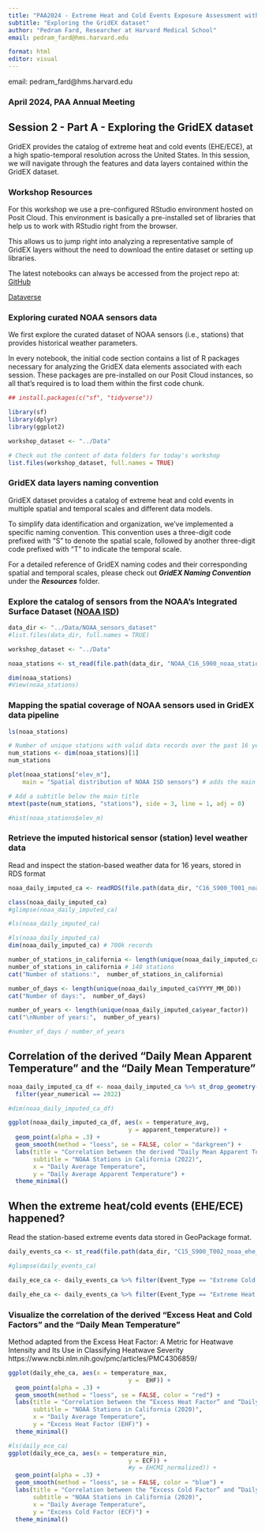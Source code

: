 ```yaml
---
title: "PAA2024 - Extreme Heat and Cold Events Exposure Assessment with GridEX"
subtitle: "Exploring the GridEX dataset"
author: "Pedram Fard, Researcher at Harvard Medical School"
email: pedram_fard@hms.harvard.edu

format: html
editor: visual
---
```


email: pedram_fard\@hms.harvard.edu

### April 2024, PAA Annual Meeting

## Session 2 - Part A - Exploring the GridEX dataset

GridEX provides the catalog of extreme heat and cold events (EHE/ECE), at a high spatio-temporal resolution across the United States. In this session, we will navigate through the features and data layers contained within the GridEX dataset.

### Workshop Resources

For this workshop we use a pre-configured RStudio environment hosted on Posit Cloud. This environment is basically a pre-installed set of libraries that help us to work with RStudio right from the browser.

This allows us to jump right into analyzing a representative sample of GridEX layers without the need to download the entire dataset or setting up libraries.

The latest notebooks can always be accessed from the project repo at: [GitHub](https://github.com/epedram/us_ehe_ece/tree/main/PAA2024)

[Dataverse](https://dataverse.harvard.edu/dataset.xhtml?persistentId=doi:10.7910/DVN/DJGKDJ)

### Exploring curated NOAA sensors data

We first explore the curated dataset of NOAA sensors (i.e., stations) that provides historical weather parameters.

In every notebook, the initial code section contains a list of R packages necessary for analyzing the GridEX data elements associated with each session. These packages are pre-installed on our Posit Cloud instances, so all that's required is to load them within the first code chunk.

```r
## install.packages(c("sf", "tidyverse"))

library(sf)
library(dplyr)
library(ggplot2)

workshop_dataset <- "../Data"

# Check out the content of data folders for today's workshop
list.files(workshop_dataset, full.names = TRUE)
```

### GridEX data layers naming convention

GridEX dataset provides a catalog of extreme heat and cold events in multiple spatial and temporal scales and different data models.

To simplify data identification and organization, we've implemented a specific naming convention. This convention uses a three-digit code prefixed with "S" to denote the spatial scale, followed by another three-digit code prefixed with "T" to indicate the temporal scale.

For a detailed reference of GridEX naming codes and their corresponding spatial and temporal scales, please check out ***GridEX Naming Convention*** under the ***Resources*** folder.

### Explore the catalog of sensors from the NOAA's Integrated Surface Dataset ([NOAA ISD](https://www.ncei.noaa.gov/access/metadata/landing-page/bin/iso?id=gov.noaa.ncdc:C00532))

```r
data_dir <- "../Data/NOAA_sensors_dataset"
#list.files(data_dir, full.names = TRUE)

workshop_dataset <- "../Data"

noaa_stations <- st_read(file.path(data_dir, "NOAA_C16_S900_noaa_stations_geo_CRS4269.gpkg"))

dim(noaa_stations)
#View(noaa_stations)

```

### Mapping the spatial coverage of NOAA sensors used in GridEX data pipeline

```r
ls(noaa_stations)

# Number of unique stations with valid data records over the past 16 years
num_stations <- dim(noaa_stations)[1]
num_stations

plot(noaa_stations["elev_m"],
    main = "Spatial distribution of NOAA ISD sensors") # adds the main title

# Add a subtitle below the main title
mtext(paste(num_stations, "stations"), side = 3, line = 1, adj = 0)

#hist(noaa_stations$elev_m)
```

### Retrieve the imputed historical sensor (station) level weather data

Read and inspect the station-based weather data for 16 years, stored in RDS format

```r
noaa_daily_imputed_ca <- readRDS(file.path(data_dir, "C16_S900_T001_noaa_daily_imputed_sf_CA_CRS5070.rds"))

class(noaa_daily_imputed_ca)
#glimpse(noaa_daily_imputed_ca)

#ls(noaa_daily_imputed_ca)
```

```r
#ls(noaa_daily_imputed_ca)
dim(noaa_daily_imputed_ca) # 700k records

number_of_stations_in_california <- length(unique(noaa_daily_imputed_ca$station_id))
number_of_stations_in_california # 148 stations
cat("Number of stations:",  number_of_stations_in_california)

number_of_days <- length(unique(noaa_daily_imputed_ca$YYYY_MM_DD))
cat("Number of days:",  number_of_days)

number_of_years <- length(unique(noaa_daily_imputed_ca$year_factor))
cat("\nNumber of years:",  number_of_years)

#number_of_days / number_of_years

```

## Correlation of the derived “Daily Mean Apparent Temperature” and the “Daily Mean Temperature”

```r
noaa_daily_imputed_ca_df <- noaa_daily_imputed_ca %>% st_drop_geometry() %>% 
  filter(year_numerical == 2022)

#dim(noaa_daily_imputed_ca_df)

ggplot(noaa_daily_imputed_ca_df, aes(x = temperature_avg,
                                  y = apparent_temperature)) +
  geom_point(alpha = .3) +
  geom_smooth(method = "loess", se = FALSE, color = "darkgreen") +
  labs(title = "Correlation between the derived “Daily Mean Apparent Temperature” and the “Daily Mean Temperature",
       subtitle = "NOAA Stations in California (2022)",
       x = "Daily Average Temperature",
       y = "Daily Average Apparent Temperature") +
  theme_minimal()
```

## When the extreme heat/cold events (EHE/ECE) happened?

Read the station-based extreme events data stored in GeoPackage format.

```r
daily_events_ca <- st_read(file.path(data_dir, "C15_S900_T002_noaa_ehe_ece_days_sf_CA_CRS5070.gpkg"))

#glimpse(daily_events_ca)

daily_ece_ca <- daily_events_ca %>% filter(Event_Type == "Extreme Cold Event") %>% st_drop_geometry() %>% filter(year_number == 2020)

daily_ehe_ca <- daily_events_ca %>% filter(Event_Type == "Extreme Heat Event") %>% st_drop_geometry() %>% filter(year_number == 2020)

```

### Visualize the correlation of the derived “Excess Heat and Cold Factors” and the “Daily Mean Temperature”

Method adapted from the Excess Heat Factor: A Metric for Heatwave Intensity and Its Use in Classifying Heatwave Severity https://www.ncbi.nlm.nih.gov/pmc/articles/PMC4306859/

```r
ggplot(daily_ehe_ca, aes(x = temperature_max,
                                  y =  EHF)) +
  geom_point(alpha = .3) +
  geom_smooth(method = "loess", se = FALSE, color = "red") +
  labs(title = "Correlation between the “Excess Heat Factor” and “Daily Mean Temperature",
       subtitle = "NOAA Stations in California (2020)",
       x = "Daily Average Temperature",
       y = "Excess Heat Factor (EHF)") +
  theme_minimal()
```

```r
#ls(daily_ece_ca)
ggplot(daily_ece_ca, aes(x = temperature_min,
                                  y = ECF)) +
                                  #y = EHCMI_normalized)) +
  geom_point(alpha = .3) +
  geom_smooth(method = "loess", se = FALSE, color = "blue") +
  labs(title = "Correlation between the “Excess Cold Factor” and “Daily Mean Temperature",
       subtitle = "NOAA Stations in California (2020)",
       x = "Daily Average Temperature",
       y = "Excess Cold Factor (ECF)") +
  theme_minimal()
```
